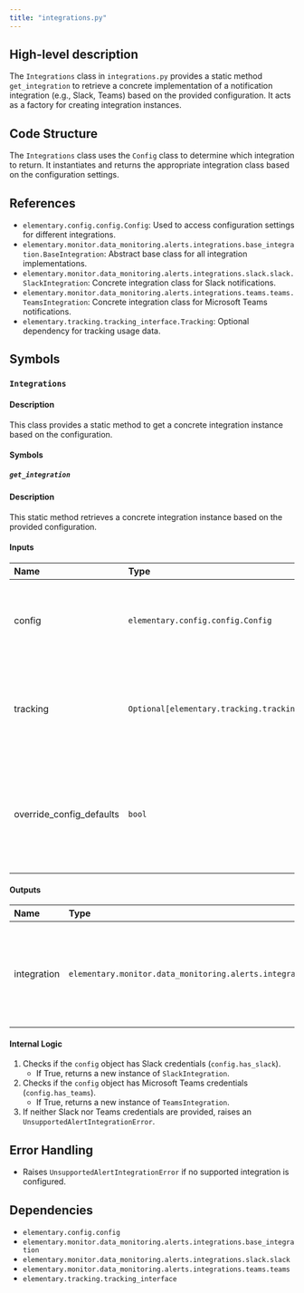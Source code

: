 ```yaml
---
title: "integrations.py"
---
```


## High-level description
The `Integrations` class in `integrations.py` provides a static method `get_integration` to retrieve a concrete implementation of a notification integration (e.g., Slack, Teams) based on the provided configuration. It acts as a factory for creating integration instances.

## Code Structure
The `Integrations` class uses the `Config` class to determine which integration to return. It instantiates and returns the appropriate integration class based on the configuration settings.

## References
- `elementary.config.config.Config`: Used to access configuration settings for different integrations.
- `elementary.monitor.data_monitoring.alerts.integrations.base_integration.BaseIntegration`: Abstract base class for all integration implementations.
- `elementary.monitor.data_monitoring.alerts.integrations.slack.slack.SlackIntegration`: Concrete integration class for Slack notifications.
- `elementary.monitor.data_monitoring.alerts.integrations.teams.teams.TeamsIntegration`: Concrete integration class for Microsoft Teams notifications.
- `elementary.tracking.tracking_interface.Tracking`: Optional dependency for tracking usage data.

## Symbols

### `Integrations`
#### Description
This class provides a static method to get a concrete integration instance based on the configuration.

#### Symbols
##### `get_integration`
#### Description
This static method retrieves a concrete integration instance based on the provided configuration.

#### Inputs
| Name | Type | Description |
|:-----|:-----|:------------|
| config | `elementary.config.config.Config` | An instance of the `Config` class containing the application's configuration. |
| tracking | `Optional[elementary.tracking.tracking_interface.Tracking]` | An optional instance of the `Tracking` class for usage tracking. Defaults to `None`. |
| override_config_defaults | `bool` | A boolean flag indicating whether to override the default configuration values. Defaults to `False`. |

#### Outputs
| Name | Type | Description |
|:-----|:-----|:------------|
| integration | `elementary.monitor.data_monitoring.alerts.integrations.base_integration.BaseIntegration` | An instance of a concrete integration class (e.g., `SlackIntegration`, `TeamsIntegration`) based on the provided configuration. |

#### Internal Logic
1. Checks if the `config` object has Slack credentials (`config.has_slack`).
    - If True, returns a new instance of `SlackIntegration`.
2. Checks if the `config` object has Microsoft Teams credentials (`config.has_teams`).
    - If True, returns a new instance of `TeamsIntegration`.
3. If neither Slack nor Teams credentials are provided, raises an `UnsupportedAlertIntegrationError`.

## Error Handling
- Raises `UnsupportedAlertIntegrationError` if no supported integration is configured.

## Dependencies
- `elementary.config.config`
- `elementary.monitor.data_monitoring.alerts.integrations.base_integration`
- `elementary.monitor.data_monitoring.alerts.integrations.slack.slack`
- `elementary.monitor.data_monitoring.alerts.integrations.teams.teams`
- `elementary.tracking.tracking_interface`


